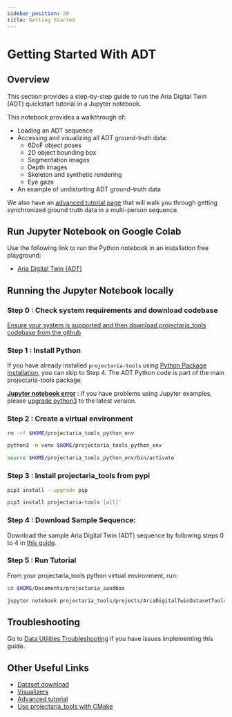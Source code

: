 ```yaml
---
sidebar_position: 20
title: Getting Started
---
```


# Getting Started With ADT

## Overview
This section provides a step-by-step guide to run the Aria Digital Twin (ADT) quickstart tutorial in a Jupyter notebook.

This notebook provides a walkthrough of:
* Loading an ADT sequence
* Accessing and visualizing all ADT ground-truth data:
    * 6DoF object poses
    * 2D object bounding box
    * Segmentation images
    * Depth images
    * Skeleton and synthetic rendering
    * Eye gaze
* An example of undistorting ADT ground-truth data

We also have an [advanced tutorial page](/docs/open_datasets/aria_digital_twin_dataset/advanced_tutorials) that will walk you through getting synchronized ground truth data in a multi-person sequence.

## Run Jupyter Notebook on Google Colab
Use the following link to run the Python notebook in an installation free playground:
* [Aria Digital Twin (ADT)](https://colab.research.google.com/github/facebookresearch/projectaria_tools/blob/main/projects/AriaDigitalTwinDatasetTools/examples/adt_quickstart_tutorial.ipynb)


## Running the Jupyter Notebook locally

### Step 0 : Check system requirements and download codebase

[Ensure your system is supported and then download projectaria_tools codebase from the github](/docs/data_utilities/installation/download_codebase)

### Step 1 : Install Python

If you have already installed `projectaria-tools` using [Python Package Installation](/docs/data_utilities/installation/installation_python), you can skip to Step 4. The ADT Python code is part of the main projectaria-tools package.

[**Jupyter notebook error**](/docs/data_utilities/installation/troubleshooting#jupyter-notebook-error) : If you have problems using Jupyter examples, please [upgrade python3](https://www.python.org/downloads/) to the latest version.

### Step 2 : Create a virtual environment

```bash
rm -rf $HOME/projectaria_tools_python_env

python3 -m venv $HOME/projectaria_tools_python_env

source $HOME/projectaria_tools_python_env/bin/activate
```

### Step 3 : Install projectaria_tools from pypi

```bash
pip3 install --upgrade pip

pip3 install projectaria-tools'[all]'
```

### Step 4 : Download Sample Sequence:

Download the sample Aria Digital Twin (ADT) sequence by following steps 0 to 4 in
[this guide](/docs/open_datasets/aria_digital_twin_dataset/dataset_download#download-the-sample-aria-digital-twin-adt-sequence).

### Step 5 : Run Tutorial

From your projectaria_tools python virtual environment, run:

```bash
cd $HOME/Documents/projectaria_sandbox

jupyter notebook projectaria_tools/projects/AriaDigitalTwinDatasetTools/examples/adt_quickstart_tutorial.ipynb
```

## Troubleshooting

Go to [Data Utilities Troubleshooting](/docs/data_utilities/installation/troubleshooting) if you have issues implementing this guide.

## Other Useful Links
* [Dataset download](/docs/open_datasets/aria_digital_twin_dataset/dataset_download)
* [Visualizers](/docs/open_datasets/aria_digital_twin_dataset/visualizers)
* [Advanced tutorial](/docs/open_datasets/aria_digital_twin_dataset/advanced_tutorials)
* [Use projectaria_tools with CMake](/docs/data_utilities/installation/installation_cpp)
